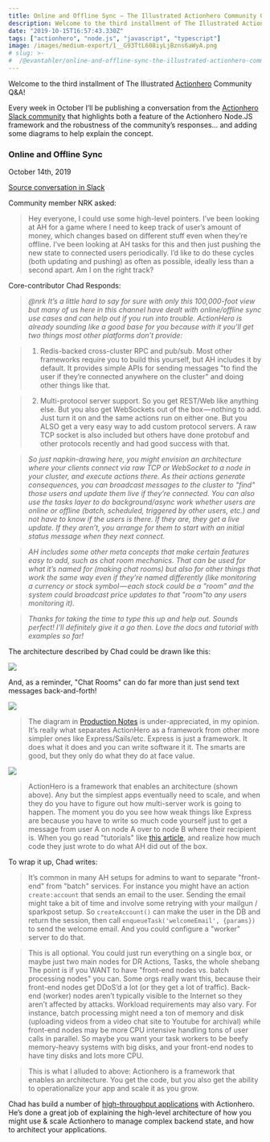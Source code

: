 ```yaml
---
title: Online and Offline Sync — The Illustrated Actionhero Community Q&A
description: Welcome to the third installment of The Illustrated Actionhero Community Q&A!
date: "2019-10-15T16:57:43.330Z"
tags: ["actionhero", "node.js", "javascript", "typescript"]
image: /images/medium-export/1__G93TtL608iyLjBzns6aWyA.png
# slug: >-
#  /@evantahler/online-and-offline-sync-the-illustrated-actionhero-community-q-a-c768513dd378
---
```


Welcome to the third installment of The Illustrated [Actionhero](https://www.actionherojs.com/) Community Q&A!

Every week in October I’ll be publishing a conversation from the [Actionhero Slack community](http://slack.actionherojs.com/) that highlights both a feature of the Actionhero Node.JS framework and the robustness of the community’s responses… and adding some diagrams to help explain the concept.

### Online and Offline Sync

October 14th, 2019

[Source conversation in Slack](https://actionherojs.slack.com/archives/C04EVSUSD/p1568327323188400)

Community member NRK asked:

> Hey everyone, I could use some high-level pointers. I’ve been looking at AH for a game where I need to keep track of user’s amount of money, which changes based on different stuff even when they’re offline. I’ve been looking at AH tasks for this and then just pushing the new state to connected users periodically. I’d like to do these cycles (both updating and pushing) as often as possible, ideally less than a second apart. Am I on the right track?

Core-contributor Chad Responds:

> _@nrk It’s a little hard to say for sure with only this 100,000-foot view but many of us here in this channel have dealt with online/offline sync use cases and can help out if you run into trouble. ActionHero is already sounding like a good base for you because with it you’ll get two things most other platforms don’t provide:_

> 1. Redis-backed cross-cluster RPC and pub/sub. Most other frameworks require you to build this yourself, but AH includes it by default. It provides simple APIs for sending messages "to find the user if they’re connected anywhere on the cluster" and doing other things like that.

> 2. Multi-protocol server support. So you get REST/Web like anything else. But you also get WebSockets out of the box — nothing to add. Just turn it on and the same actions run on either one. But you ALSO get a very easy way to add custom protocol servers. A raw TCP socket is also included but others have done protobuf and other protocols recently and had good success with that.

> _So just napkin-drawing here, you might envision an architecture where your clients connect via raw TCP or WebSocket to a node in your cluster, and execute actions there. As their actions generate consequences, you can broadcast messages to the cluster to "find" those users and update them live if they’re connected. You can also use the tasks layer to do background/async work whether users are online or offline (batch, scheduled, triggered by other users, etc.) and not have to know if the users is there. If they are, they get a live update. If they aren’t, you arrange for them to start with an initial status message when they next connect._

> _AH includes some other meta concepts that make certain features easy to add, such as chat room mechanics. That can be used for what it’s named for (making chat rooms) but also for other things that work the same way even if they’re named differently (like monitoring a currency or stock symbol — each stock could be a "room" and the system could broadcast price updates to that "room"to any users monitoring it)._

> _Thanks for taking the time to type this up and help out. Sounds perfect! I’ll definitely give it a go then. Love the docs and tutorial with examples so far!_

The architecture described by Chad could be drawn like this:

![](/images/medium-export/1__G93TtL608iyLjBzns6aWyA.png)

And, as a reminder, "Chat Rooms" can do far more than just send text messages back-and-forth!

![](/images/medium-export/1__6t6nYRSZIwZ__EjbUDLp7zw.png)

> The diagram in [Production Notes](https://docs.actionherojs.com/tutorial-production-notes.html) is under-appreciated, in my opinion. It’s really what separates ActionHero as a framework from other more simpler ones like Express/Sails/etc. Express is just a framework. It does what it does and you can write software it it. The smarts are good, but they only do what they do at face value.

![](/images/medium-export/1__IxKe__qGKhWivj2W2CvNYYA.png)

> ActionHero is a framework that enables an architecture (shown above). Any but the simplest apps eventually need to scale, and when they do you have to figure out how multi-server work is going to happen. The moment you do you see how weak things like Express are because you have to write so much code yourself just to get a message from user A on node A over to node B where their recipient is. When you go read "tutorials" like [this article](https://www.manifold.co/blog/building-a-chat-room-in-30-minutes-using-redis-socket-io-and-express-9e8e5a578675), and realize how much code they just wrote to do what AH did out of the box.

To wrap it up, Chad writes:

> It’s common in many AH setups for admins to want to separate "front-end" from "batch" services. For instance you might have an action `create:account` that sends an email to the user. Sending the email might take a bit of time and involve some retrying with your mailgun / sparkpost setup. So `createAccount()` can make the user in the DB and return the session, then call `enqueueTask('welcomeEmail', {params})` to send the welcome email. And you could configure a "worker" server to do that.

> This is all optional. You could just run everything on a single box, or maybe just two main nodes for DR Actions, Tasks, the whole shebang The point is if you WANT to have "front-end nodes vs. batch processing nodes" you can. Some orgs really want this, because their front-end nodes get DDoS’d a lot (or they get a lot of traffic). Back-end (worker) nodes aren’t typically visible to the Internet so they aren’t affected by attacks. Workload requirements may also vary. For instance, batch processing might need a ton of memory and disk (uploading videos from a video chat site to Youtube for archival) while front-end nodes may be more CPU intensive handling tons of user calls in parallel. So maybe you want your task workers to be beefy memory-heavy systems with big disks, and your front-end nodes to have tiny disks and lots more CPU.

> This is what I alluded to above: Actionhero is a framework that enables an architecture. You get the code, but you also get the ability to operationalize your app and scale it as you grow.

Chad has build a number of [high-throughput applications](https://www.medialantern.com/) with Actionhero. He’s done a great job of explaining the high-level architecture of how you might use & scale Actionhero to manage complex backend state, and how to architect your applications.
